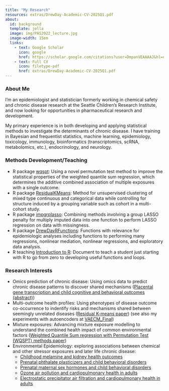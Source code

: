 ```yaml
---
title: "My Research"
resources: extras/DrewDay-Academic-CV-2025Q1.pdf
about:
  id: background
  template: jolla
  image: img/PAS2022_lecture.jpg
  image-width: 15em
  links:
    - text: Google Scholar
      icon: google
      href: https://scholar.google.com/citations?user=DmpanVEAAAAJ&hl=en
    - text: Full CV
      icon: filetype-pdf
      href: extras/DrewDay-Academic-CV-2025Q1.pdf
---
```


:::{#background}
### About Me
I'm an epidemiologist and statistician formerly working in chemical safety and chronic disease research at the Seattle Children's Research Institute, and now looking for opportunities in pharmaceutical research and development. 

My primary experience is in both developing and applying statistical methods to investigate the determinants of chronic disease. I have training in Bayesian and frequentist statistics, machine learning, epidemiology, toxicology, immunology, bioinformatics (transcriptomics, scRNA, metabolomics, etc.), endocrinology, and neurology.

### Methods Development/Teaching
 - R package [wqspt](https://cran.r-project.org/web/packages/wqspt/index.html): Using a novel permutation test method to improve the statistical properties of the weighted quantile sum regression, which determines the additive combined association of multiple exposures with a single outcome.
 - R package [ResidualKMeans](https://www.github.com/drewdstat/ResidualKMeans): Method for unsupervised clustering of mixed type continuous and categorical data while controlling for structure induced by a grouping variable such as cohort in a multi-cohort study.
 - R package [impgrplasso](https://www.github.com/drewdstat/impgrplasso): Combining methods involving a group LASSO penalty for multiply imputed data into one function to perform LASSO regression on data with missingness.
 - R package [DrewDayRFunctions](https://www.github.com/drewdstat/DrewDayRFunctions): Functions with relevance for epidemiologic analyses including functions to performing many regressions, nonlinear mediation, nonlinear regressions, and exploratory data analysis.
 - R teaching [Introduction to R](https://htmlpreview.github.io/?https://github.com/drewdstat/TeachingR/blob/main/vignettes/IntrotoR.html): Document to teach a student just starting with R to go from zero to developing useful functions and loops.

### Research Interests
 - Omics prediction of chronic disease: Using omics data to predict chronic disease patterns to discover shared mechanisms ([Placental gene transcription and child cognitive and behavioral outcomes (abstract)](https://ehp.niehs.nih.gov/doi/abs/10.1289/isee.2020.virtual.P-0298))
 - Multi-outcome health profiles: Using phenotypes of disease outcome co-occurrence to indentify risks and mechanisms shared between seemingly unrelated diseases ([Residual K-means paper](https://www.sciencedirect.com/science/article/pii/S0160412024000722)) (see also my experiments with autoencoders at [VAECM_Final](https://www.github.com/drewdstat/VAECM_Final))
 - Mixture exposures: Advancing mixture exposure modelling to understand the combined health impact of common environmental factors ([Weighted Quantile Sum regression with Permutation Test (WQSPT) methods paper](https://ehp.niehs.nih.gov/doi/full/10.1289/EHP10570))
 - Environmental Epidemiology: exploring associations between chemical and other stressor exposures and later life chronic disease:
   - [Childhood melamine and kidney health outcomes](https://www.sciencedirect.com/science/article/pii/S0013935124006935?casa_token=wzgW30Qb8bEAAAAA:50wLGHD3iRJEN1ZjxbK4xHbpBp5LeLE_0rLycowEXj6OFPNWCpay_hmYx06gJY8YiYvZaylhWWY)
   - [Prenatal phthalate plasticizers and child behavioral disorders](https://www.ncbi.nlm.nih.gov/pmc/articles/PMC9291724/)
   - [Prenatal maternal sex hormones and child behavioral disorders](https://www.ncbi.nlm.nih.gov/pmc/articles/PMC7759302/)
   - [Ozone air pollution and cardiopulmonary health in adults](https://www.ncbi.nlm.nih.gov/pmc/articles/PMC5710579/)
   - [Electrostatic precipitator air filtration and cardiopulmonary health in adults](https://www.ncbi.nlm.nih.gov/pmc/articles/PMC5903943/)
   
:::
